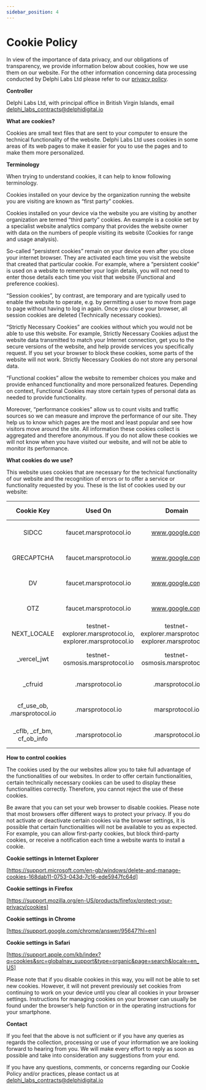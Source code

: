```yaml
---
sidebar_position: 4
---
```


# Cookie Policy

In view of the importance of data privacy, and our obligations of transparency, we provide information below about cookies, how we use them on our website. For the other information concerning data processing conducted by Delphi Labs Ltd please refer to our [privacy policy](./privacy-policy).

**Controller**

Delphi Labs Ltd, with principal office in British Virgin Islands, email delphi_labs_contracts@delphidigital.io

**What are cookies?**

Cookies are small text files that are sent to your computer to ensure the technical functionality of the website. Delphi Labs Ltd uses cookies in some areas of its web pages to make it easier for you to use the pages and to make them more personalized.

**Terminology**

When trying to understand cookies, it can help to know following terminology.

Cookies installed on your device by the organization running the website you are visiting are known as “first party” cookies.

Cookies installed on your device via the website you are visiting by another organization are termed “third party” cookies. An example is a cookie set by a specialist website analytics company that provides the website owner with data on the numbers of people visiting its website (Cookies for range and usage analysis).

So-called “persistent cookies” remain on your device even after you close your internet browser. They are activated each time you visit the website that created that particular cookie. For example, where a “persistent cookie” is used on a website to remember your login details, you will not need to enter those details each time you visit that website (Functional and preference cookies).

“Session cookies”, by contrast, are temporary and are typically used to enable the website to operate, e.g. by permitting a user to move from page to page without having to log in again. Once you close your browser, all session cookies are deleted (Technically necessary cookies).

“Strictly Necessary Cookies” are cookies without which you would not be able to use this website. For example, Strictly Necessary Cookies adjust the website data transmitted to match your Internet connection, get you to the secure versions of the website, and help provide services you specifically request. If you set your browser to block these cookies, some parts of the website will not work. Strictly Necessary Cookies do not store any personal data.

“Functional cookies” allow the website to remember choices you make and provide enhanced functionality and more personalized features. Depending on context, Functional Cookies may store certain types of personal data as needed to provide functionality.

Moreover, “performance cookies” allow us to count visits and traffic sources so we can measure and improve the performance of our site. They help us to know which pages are the most and least popular and see how visitors move around the site. All information these cookies collect is aggregated and therefore anonymous. If you do not allow these cookies we will not know when you have visited our website, and will not be able to monitor its performance.

**What cookies do we use?**

This website uses cookies that are necessary for the technical functionality of our website and the recognition of errors or to offer a service or functionality requested by you. These is the list of cookies used by our website:

| Cookie Key  | Used On  | Domain  | Cookie Type  | Descriptioin  |
|:----:|:----:|:----:|:----:| :----:|
| SIDCC  | faucet.marsprotocol.io  | www.google.com  | Third party cookie  | Strictly necessary  |
| GRECAPTCHA  | faucet.marsprotocol.io  | www.google.com  | Third party cookie  | Strictly necessary  |
| DV  | faucet.marsprotocol.io  | www.google.com  | Third party cookie  | Strictly necessary  |
| OTZ  | faucet.marsprotocol.io  | www.google.com  | Third party cookie  | Strictly necessary  |
| NEXT_LOCALE  |testnet-explorer.marsprotocol.io, explorer.marsprotocol.io  | testnet-explorer.marsprotocol.io, explorer.marsprotocol.io  | Third party cookie  | Strictly necessary  |
| _vercel_jwt  | testnet-osmosis.marsprotocol.io  | testnet-osmosis.marsprotocol.io  | Third party cookie  | Strictly necessary  |
| _cfruid  | .marsprotocol.io  | .marsprotocol.io  | Third party cookie  | Strictly necessary  |
| cf_use_ob, .marsprotocol.io  | .marsprotocol.io  | marsprotocol.io  | Third party cookie  | Strictly necessary  |
| _cflb, _cf_bm, cf_ob_info  |.marsprotocol.io  | .marsprotocol.io  | Third party cookie  | Strictly necessary  |

**How to control cookies**

The cookies used by the our websites allow you to take full advantage of the functionalities of our websites. In order to offer certain functionalities, certain technically necessary cookies can be used to display these functionalities correctly. Therefore, you cannot reject the use of these cookies.

Be aware that you can set your web browser to disable cookies. Please note that most browsers offer different ways to protect your privacy. If you do not activate or deactivate certain cookies via the browser settings, it is possible that certain functionalities will not be available to you as expected. For example, you can allow first-party cookies, but block third-party cookies, or receive a notification each time a website wants to install a cookie. 

**Cookie settings in Internet Explorer**

[https://support.microsoft.com/en-gb/windows/delete-and-manage-cookies-168dab11-0753-043d-7c16-ede5947fc64d]

**Cookie settings in Firefox**

[https://support.mozilla.org/en-US/products/firefox/protect-your-privacy/cookies]

**Cookie settings in Chrome**

[https://support.google.com/chrome/answer/95647?hl=en]

**Cookie settings in Safari**

[https://support.apple.com/kb/index?q=cookies&src=globalnav_support&type=organic&page=search&locale=en_US]

Please note that if you disable cookies in this way, you will not be able to set new cookies. However, it will not prevent previously set cookies from continuing to work on your device until you clear all cookies in your browser settings. Instructions for managing cookies on your browser can usually be found under the browser’s help function or in the operating instructions for your smartphone. 

**Contact**

If you feel that the above is not sufficient or if you have any queries as regards the collection, processing or use of your information we are looking forward to hearing from you. We will make every effort to reply as soon as possible and take into consideration any suggestions from your end.

If you have any questions, comments, or concerns regarding our Cookie Policy and/or practices, please contact us at delphi_labs_contracts@delphidigital.io